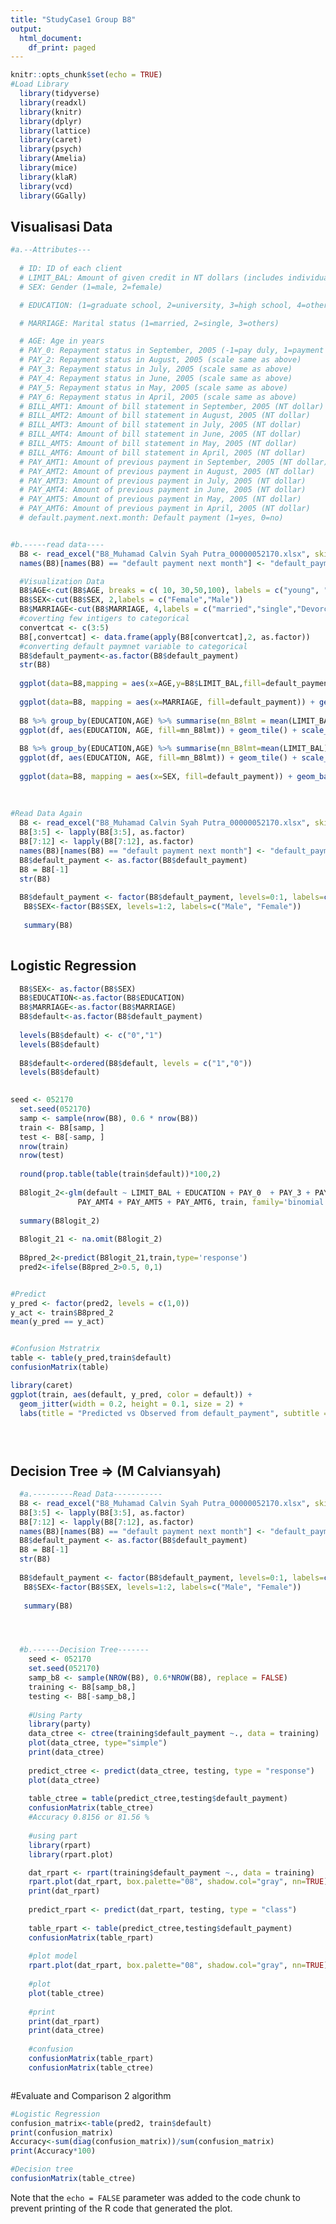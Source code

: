 ---
title: "StudyCase1 Group B8"
output:
  html_document:
    df_print: paged
---

```{r setup, include=FALSE}
knitr::opts_chunk$set(echo = TRUE)
#Load Library
  library(tidyverse)
  library(readxl)
  library(knitr) 
  library(dplyr)
  library(lattice)
  library(caret)
  library(psych)
  library(Amelia)
  library(mice)
  library(klaR)
  library(vcd)
  library(GGally)
```

## Visualisasi Data

```{r}
#a.--Attributes--- 
  
  # ID: ID of each client
  # LIMIT_BAL: Amount of given credit in NT dollars (includes individual and family/supplementary credit
  # SEX: Gender (1=male, 2=female)

  # EDUCATION: (1=graduate school, 2=university, 3=high school, 4=others, 5=unknown, 6=unknown)

  # MARRIAGE: Marital status (1=married, 2=single, 3=others)

  # AGE: Age in years
  # PAY_0: Repayment status in September, 2005 (-1=pay duly, 1=payment delay for one month, 2=payment delay for two months, … 8=payment delay for eight months, 9=payment delay for nine months and above)
  # PAY_2: Repayment status in August, 2005 (scale same as above)
  # PAY_3: Repayment status in July, 2005 (scale same as above)
  # PAY_4: Repayment status in June, 2005 (scale same as above)
  # PAY_5: Repayment status in May, 2005 (scale same as above)
  # PAY_6: Repayment status in April, 2005 (scale same as above)
  # BILL_AMT1: Amount of bill statement in September, 2005 (NT dollar)
  # BILL_AMT2: Amount of bill statement in August, 2005 (NT dollar)
  # BILL_AMT3: Amount of bill statement in July, 2005 (NT dollar)
  # BILL_AMT4: Amount of bill statement in June, 2005 (NT dollar)
  # BILL_AMT5: Amount of bill statement in May, 2005 (NT dollar)
  # BILL_AMT6: Amount of bill statement in April, 2005 (NT dollar)
  # PAY_AMT1: Amount of previous payment in September, 2005 (NT dollar)
  # PAY_AMT2: Amount of previous payment in August, 2005 (NT dollar)
  # PAY_AMT3: Amount of previous payment in July, 2005 (NT dollar)
  # PAY_AMT4: Amount of previous payment in June, 2005 (NT dollar)
  # PAY_AMT5: Amount of previous payment in May, 2005 (NT dollar)
  # PAY_AMT6: Amount of previous payment in April, 2005 (NT dollar)
  # default.payment.next.month: Default payment (1=yes, 0=no)


#b.-----read data----
  B8 <- read_excel("B8_Muhamad Calvin Syah Putra_00000052170.xlsx", skip = 1, col_names = TRUE)
  names(B8)[names(B8) == "default payment next month"] <- "default_payment"

  #Visualization Data
  B8$AGE<-cut(B8$AGE, breaks = c( 10, 30,50,100), labels = c("young", "middle","senior"))
  B8$SEX<-cut(B8$SEX, 2,labels = c("Female","Male"))
  B8$MARRIAGE<-cut(B8$MARRIAGE, 4,labels = c("married","single","Devorce","other"))
  #coverting few intigers to categorical
  convertcat <- c(3:5)
  B8[,convertcat] <- data.frame(apply(B8[convertcat],2, as.factor))
  #converting default paymnet variable to categorical
  B8$default_payment<-as.factor(B8$default_payment)
  str(B8)
  
  ggplot(data=B8,mapping = aes(x=AGE,y=B8$LIMIT_BAL,fill=default_payment))+labs(x ="AGE", y = "Limit Balance") + geom_boxplot()
  
  ggplot(data=B8, mapping = aes(x=MARRIAGE, fill=default_payment)) + geom_bar()
  
  B8 %>% group_by(EDUCATION,AGE) %>% summarise(mn_B8lmt = mean(LIMIT_BAL), .groups = "drop") -> df
  ggplot(df, aes(EDUCATION, AGE, fill=mn_B8lmt)) + geom_tile() + scale_fill_gradient(low="white", high="steelblue")
  
  B8 %>% group_by(EDUCATION,AGE) %>% summarise(mn_B8lmt=mean(LIMIT_BAL), .groups = "drop") -> df
  ggplot(df, aes(EDUCATION, AGE, fill=mn_B8lmt)) + geom_tile() + scale_fill_gradient(low="white", high="steelblue")
  
  ggplot(data=B8, mapping = aes(x=SEX, fill=default_payment)) + geom_bar()
  
  
  
#Read Data Again 
  B8 <- read_excel("B8_Muhamad Calvin Syah Putra_00000052170.xlsx", skip = 1, col_names = TRUE)
  B8[3:5] <- lapply(B8[3:5], as.factor)
  B8[7:12] <- lapply(B8[7:12], as.factor)
  names(B8)[names(B8) == "default payment next month"] <- "default_payment"
  B8$default_payment <- as.factor(B8$default_payment)
  B8 = B8[-1]
  str(B8)
  
  B8$default_payment <- factor(B8$default_payment, levels=0:1, labels=c("No","Yes"))
   B8$SEX<-factor(B8$SEX, levels=1:2, labels=c("Male", "Female"))
  
   summary(B8)
  


```

## Logistic Regression

```{r}
  B8$SEX<- as.factor(B8$SEX)
  B8$EDUCATION<-as.factor(B8$EDUCATION)
  B8$MARRIAGE<-as.factor(B8$MARRIAGE)
  B8$default<-as.factor(B8$default_payment)
  
  levels(B8$default) <- c("0","1")
  levels(B8$default)
  
  B8$default<-ordered(B8$default, levels = c("1","0"))
  levels(B8$default)
  

seed <- 052170
  set.seed(052170)
  samp <- sample(nrow(B8), 0.6 * nrow(B8))
  train <- B8[samp, ]
  test <- B8[-samp, ]
  nrow(train)
  nrow(test)
  
  round(prop.table(table(train$default))*100,2)
  
  B8logit_2<-glm(default ~ LIMIT_BAL + EDUCATION + PAY_0  + PAY_3 + PAY_4 + PAY_5 + PAY_6 + PAY_AMT1 + PAY_AMT2 + 
               PAY_AMT4 + PAY_AMT5 + PAY_AMT6, train, family='binomial')
  
  summary(B8logit_2)
  
  B8logit_21 <- na.omit(B8logit_2)
  
  B8pred_2<-predict(B8logit_21,train,type='response')
  pred2<-ifelse(B8pred_2>0.5, 0,1)


#Predict
y_pred <- factor(pred2, levels = c(1,0))
y_act <- train$B8pred_2
mean(y_pred == y_act) 


#Confusion Mstratrix
table <- table(y_pred,train$default)
confusionMatrix(table)

library(caret)
ggplot(train, aes(default, y_pred, color = default)) +
  geom_jitter(width = 0.2, height = 0.1, size = 2) +
  labs(title = "Predicted vs Observed from default_payment", subtitle = "Muhammad Calvin syah putra - 00000052170", x = "Truth", y = "Predicted", caption = "credit card")
  




```
## Decision Tree => (M Calviansyah)

```{r}
  #a.---------Read Data-----------
  B8 <- read_excel("B8_Muhamad Calvin Syah Putra_00000052170.xlsx", skip = 1, col_names = TRUE)
  B8[3:5] <- lapply(B8[3:5], as.factor)
  B8[7:12] <- lapply(B8[7:12], as.factor)
  names(B8)[names(B8) == "default payment next month"] <- "default_payment"
  B8$default_payment <- as.factor(B8$default_payment)
  B8 = B8[-1]
  str(B8)
  
  B8$default_payment <- factor(B8$default_payment, levels=0:1, labels=c("No","Yes"))
   B8$SEX<-factor(B8$SEX, levels=1:2, labels=c("Male", "Female"))
  
   summary(B8)




  #b.------Decision Tree-------
    seed <- 052170
    set.seed(052170)
    samp_b8 <- sample(NROW(B8), 0.6*NROW(B8), replace = FALSE)
    training <- B8[samp_b8,]
    testing <- B8[-samp_b8,]
    
    #Using Party
    library(party)
    data_ctree <- ctree(training$default_payment ~., data = training)
    plot(data_ctree, type="simple")
    print(data_ctree)
    
    predict_ctree <- predict(data_ctree, testing, type = "response")
    plot(data_ctree)
  
    table_ctree = table(predict_ctree,testing$default_payment)
    confusionMatrix(table_ctree)
    #Accuracy 0.8156 or 81.56 %
    
    #using part
    library(rpart)
    library(rpart.plot)

    dat_rpart <- rpart(training$default_payment ~., data = training)
    rpart.plot(dat_rpart, box.palette="08", shadow.col="gray", nn=TRUE)
    print(dat_rpart)
    
    predict_rpart <- predict(dat_rpart, testing, type = "class")
    
    table_rpart <- table(predict_ctree,testing$default_payment)
    confusionMatrix(table_rpart)
    
    #plot model 
    rpart.plot(dat_rpart, box.palette="08", shadow.col="gray", nn=TRUE)
    
    #plot 
    plot(table_ctree)
    
    #print
    print(dat_rpart)
    print(data_ctree)
    
    #confusion
    confusionMatrix(table_rpart)
    confusionMatrix(table_ctree)



```
#Evaluate and Comparison 2 algorithm 
```{r}
#Logistic Regression
confusion_matrix<-table(pred2, train$default)
print(confusion_matrix)
Accuracy<-sum(diag(confusion_matrix))/sum(confusion_matrix)
print(Accuracy*100)

#Decision tree
confusionMatrix(table_ctree)


```



Note that the `echo = FALSE` parameter was added to the code chunk to prevent printing of the R code that generated the plot.
